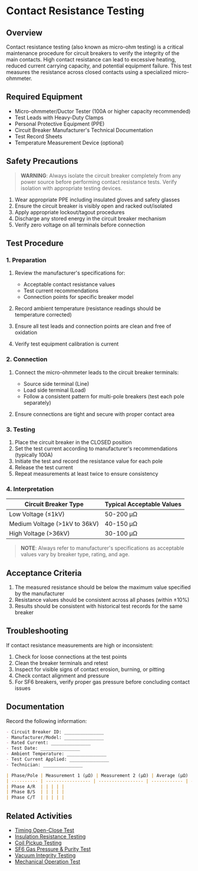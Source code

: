 # Contact Resistance Testing

## Overview

Contact resistance testing (also known as micro-ohm testing) is a critical maintenance procedure for circuit breakers to verify the integrity of the main contacts. High contact resistance can lead to excessive heating, reduced current carrying capacity, and potential equipment failure. This test measures the resistance across closed contacts using a specialized micro-ohmmeter.

## Required Equipment

- Micro-ohmmeter/Ductor Tester (100A or higher capacity recommended)
- Test Leads with Heavy-Duty Clamps
- Personal Protective Equipment (PPE)
- Circuit Breaker Manufacturer's Technical Documentation
- Test Record Sheets
- Temperature Measurement Device (optional)

## Safety Precautions

> **WARNING**: Always isolate the circuit breaker completely from any power source before performing contact resistance tests. Verify isolation with appropriate testing devices.

1. Wear appropriate PPE including insulated gloves and safety glasses
2. Ensure the circuit breaker is visibly open and racked out/isolated
3. Apply appropriate lockout/tagout procedures
4. Discharge any stored energy in the circuit breaker mechanism
5. Verify zero voltage on all terminals before connection

## Test Procedure

### 1. Preparation

1. Review the manufacturer's specifications for:
   - Acceptable contact resistance values
   - Test current recommendations
   - Connection points for specific breaker model

2. Record ambient temperature (resistance readings should be temperature corrected)
3. Ensure all test leads and connection points are clean and free of oxidation
4. Verify test equipment calibration is current

### 2. Connection

1. Connect the micro-ohmmeter leads to the circuit breaker terminals:
   - Source side terminal (Line)
   - Load side terminal (Load)
   - Follow a consistent pattern for multi-pole breakers (test each pole separately)

2. Ensure connections are tight and secure with proper contact area

### 3. Testing

1. Place the circuit breaker in the CLOSED position
2. Set the test current according to manufacturer's recommendations (typically 100A)
3. Initiate the test and record the resistance value for each pole
4. Release the test current
5. Repeat measurements at least twice to ensure consistency

### 4. Interpretation

| Circuit Breaker Type | Typical Acceptable Values |
| -------------------- | ------------------------- |
| Low Voltage (≤1kV) | 50-200 μΩ |
| Medium Voltage (>1kV to 36kV) | 40-150 μΩ |
| High Voltage (>36kV) | 30-100 μΩ |

> **NOTE**: Always refer to manufacturer's specifications as acceptable values vary by breaker type, rating, and age.

## Acceptance Criteria

1. The measured resistance should be below the maximum value specified by the manufacturer
2. Resistance values should be consistent across all phases (within ±10%)
3. Results should be consistent with historical test records for the same breaker

## Troubleshooting

If contact resistance measurements are high or inconsistent:

1. Check for loose connections at the test points
2. Clean the breaker terminals and retest
3. Inspect for visible signs of contact erosion, burning, or pitting
4. Check contact alignment and pressure
5. For SF6 breakers, verify proper gas pressure before concluding contact issues

## Documentation

Record the following information:

```markdown
- Circuit Breaker ID: _______________
- Manufacturer/Model: _______________
- Rated Current: _______________
- Test Date: _______________
- Ambient Temperature: _______________
- Test Current Applied: _______________
- Technician: _______________

| Phase/Pole | Measurement 1 (μΩ) | Measurement 2 (μΩ) | Average (μΩ) | Pass/Fail |
| ---------- | ----------------- | ----------------- | ------------ | --------- |
| Phase A/R  | | | | |
| Phase B/S  | | | | |
| Phase C/T  | | | | |
```

## Related Activities

- [Timing Open-Close Test](/docs/component/circuit-breaker/timing-open-close)
- [Insulation Resistance Testing](/docs/component/circuit-breaker/ins-resist)
- [Coil Pickup Testing](/docs/component/circuit-breaker/coil-pickup)
- [SF6 Gas Pressure & Purity Test](/docs/component/circuit-breaker/sf6-gas-press-purity)
- [Vacuum Integrity Testing](/docs/component/circuit-breaker/vacuum-integrity)
- [Mechanical Operation Test](/docs/component/circuit-breaker/mech-operation)
